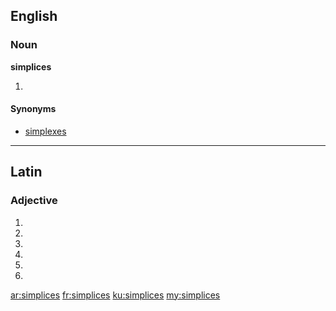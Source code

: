 ==English==

===Noun===
'''simplices'''

# {{mathematics}} {{plural of|simplex}}

====Synonyms====
* [[simplexes]]

----

==Latin==

===Adjective===
{{la-adj-form|simplicēs}}

# {{inflection of|simplex|simplex|nom|m|p|lang=la}}
# {{inflection of|simplex|simplex|nom|f|p|lang=la}}
# {{inflection of|simplex|simplex|acc|m|p|lang=la}}
# {{inflection of|simplex|simplex|acc|f|p|lang=la}}
# {{inflection of|simplex|simplex|voc|m|p|lang=la}}
# {{inflection of|simplex|simplex|voc|f|p|lang=la}}

[[ar:simplices]]
[[fr:simplices]]
[[ku:simplices]]
[[my:simplices]]